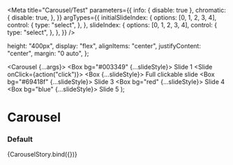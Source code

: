 

<Meta
  title="Carousel/Test"
  parameters={{
    info: { disable: true },
    chromatic: {
      disable: true,
    },
  }}
  argTypes={{
    initialSlideIndex: {
      options: [0, 1, 2, 3, 4],
      control: {
        type: "select",
      },
    },
    slideIndex: {
      options: [0, 1, 2, 3, 4],
      control: {
        type: "select",
      },
    },
  }}
/>

  height: "400px",
  display: "flex",
  alignItems: "center",
  justifyContent: "center",
  margin: "0 auto",
};

  <Carousel {...args}>
    <Slide>
      <Box bg="#003349" {...slideStyle}>
        <Typography variant="h1" color="#090">
          Slide 1
        </Typography>
      </Box>
    </Slide>
    <Slide onClick={action("click")}>
      <Box {...slideStyle}>
        <Typography variant="h1">Full clickable slide</Typography>
      </Box>
    </Slide>
    <Slide>
      <Box bg="#69418f" {...slideStyle}>
        <Typography variant="h1" color="#fff">
          Slide 3
        </Typography>
      </Box>
    </Slide>
    <Slide>
      <Box bg="red" {...slideStyle}>
        <Typography variant="h1" color="#fff">
          Slide 4
        </Typography>
      </Box>
    </Slide>
    <Slide>
      <Box bg="blue" {...slideStyle}>
        <Typography variant="h1" color="#fff">
          Slide 5
        </Typography>
      </Box>
    </Slide>
  </Carousel>
);

# Carousel

### Default

<Preview>
  <Story
    name="default"
    args={{
      initialSlideIndex: BaseCarousel.defaultProps.initialSlideIndex,
      slideIndex: 2,
    }}
  >
    {CarouselStory.bind({})}
  </Story>
</Preview>
